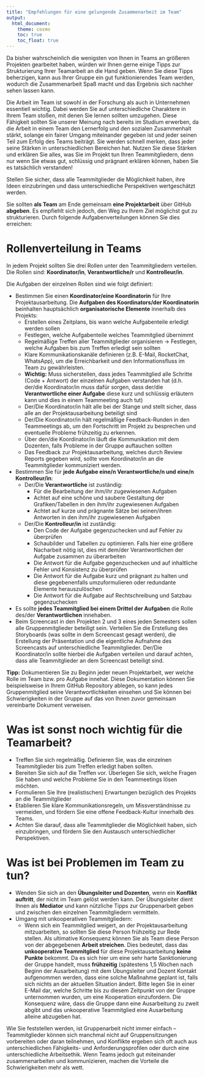 ```yaml
---
title: "Empfehlungen für eine gelungende Zusammenarbeit im Team"
output: 
  html_document:
    theme: cosmo
    toc: true
    toc_float: true
---
```


Da bisher wahrscheinlich die wenigsten von Ihnen in Teams an größeren Projekten gearbeitet haben, würden wir Ihnen gerne einige Tipps zur Strukturierung Ihrer Teamarbeit an die Hand geben. Wenn Sie diese Tipps beherzigen, kann aus Ihrer Gruppe ein gut funktionierendes Team werden, wodurch die Zusammenarbeit Spaß macht und das Ergebnis sich nachher sehen lassen kann.

Die Arbeit im Team ist sowohl in der Forschung als auch in Unternehmen essentiell wichtig. Dabei werden Sie auf unterschiedliche Charaktere in Ihrem Team stoßen, mit denen Sie lernen sollten umzugehen. Diese Fähigkeit sollten Sie unserer Meinung nach bereits im Studium erwerben, da die Arbeit in einem Team den Lernerfolg und den sozialen Zusammenhalt stärkt, solange ein fairer Umgang miteinander gegeben ist und jeder seinen Teil zum Erfolg des Teams beiträgt. Sie werden schnell merken, dass jeder seine Stärken in unterschiedlichen Bereichen hat. Nutzen Sie diese Stärken und erklären Sie alles, was Sie im Projekt tun Ihren Teammitgliedern, denn nur wenn Sie etwas gut, schlüssig und prägnant erklären können, haben Sie es tatsächlich verstanden!

Stellen Sie sicher, dass alle Teammitglieder die Möglichkeit haben, ihre Ideen einzubringen und dass unterschiedliche Perspektiven wertgeschätzt werden.

Sie sollten **als Team** am Ende gemeinsam **eine Projektarbeit** über GitHub **abgeben**. Es empfiehlt sich jedoch, den Weg zu Ihrem Ziel möglichst gut zu strukturieren. Durch folgende Aufgabenverteilungen können Sie dies erreichen:

# Rollenverteilung in Teams

In jedem Projekt sollten Sie drei Rollen unter den Teammitgliedern verteilen. 
Die Rollen sind: **Koordinator/in**, **Verantwortliche/r** und **Kontrolleur/in**. 

Die Aufgaben der einzelnen Rollen sind wie folgt definiert:

- Bestimmen Sie einen **Koordinator/eine Koordinatorin** für Ihre Projektausarbeitung. Die **Aufgaben des Koordinators/der Koordinatorin** beinhalten hauptsächlich **organisatorische Elemente** innerhalb des Projekts:
    - Erstellen eines Zeitplans, bis wann welche Aufgabenteile erledigt werden sollen
    - Festlegen, welche Aufgabenteile welches Teammitglied übernimmt
    - Regelmäßige Treffen aller Teammitglieder organisieren $\rightarrow$ Festlegen, welche Aufgaben bis zum Treffen erledigt sein sollten
    - Klare Kommunikationskanäle definieren (z.B. E-Mail, RocketChat, WhatsApp), um die Erreichbarkeit und den Informationsfluss im Team zu gewährleisten.
    - **Wichtig:** Muss sicherstellen, dass jedes Teammitglied alle Schritte (Code + Antwort) der einzelnen Aufgaben verstanden hat (d.h. der/die Koordinator/in muss dafür sorgen, dass der/die **Verantwortliche einer Aufgabe** diese kurz und schlüssig erläutern kann und dies in einem Teammeeting auch tut)
    - Der/Die Koordinator/in hält alle bei der Stange und stellt sicher, dass alle an der Projektausarbeitung beteiligt sind
    - Der/Die Koordinator/in hält regelmäßige Feedback-Runden in den Teammeetings ab, um den Fortschritt im Projekt zu besprechen und eventuelle Probleme frühzeitig zu erkennen.
    - Über den/die Koordinator/in läuft die Kommunikation mit dem Dozenten, falls Probleme in der Gruppe auftauchen sollten
    - Das Feedback zur Projektausarbeitung, welches durch Review Reports gegeben wird, sollte vom Koordinator/in an die Teammitglieder kommuniziert werden.

- Bestimmen Sie für **jede Aufgabe eine/n Verantwortliche/n und eine/n Kontrolleur/in**:
    - Der/Die **Verantwortliche** ist zuständig:
        - Für die Bearbeitung der ihm/ihr zugewiesenen Aufgaben
        - Achtet auf eine schöne und saubere Gestaltung der Grafiken/Tabellen in den ihm/ihr zugewiesenen Aufgaben
        - Achtet auf kurze und prägnante Sätze bei seinen/ihren Antworten in den ihm/ihr zugewiesenen Aufgaben
    - Der/Die **Kontrolleur/in** ist zuständig:
        - Den Code der Aufgabe gegenzuchecken und auf Fehler zu überprüfen
        - Schaubilder und Tabellen zu optimieren. Falls hier eine größere Nacharbeit nötig ist, dies mit dem/der Verantwortlichen der Aufgabe zusammen zu überarbeiten
        - Die Antwort für die Aufgabe gegenzuchecken und auf inhaltliche Fehler und Konsistenz zu überprüfen
        - Die Antwort für die Aufgabe kurz und prägnant zu halten und diese gegebenenfalls umzuformulieren oder redundante Elemente herauszulöschen
        - Die Antwort für die Aufgabe auf Rechtschreibung und Satzbau gegenzuchecken

- Es sollte **jedes Teammitglied bei einem Drittel der Aufgaben** die Rolle des/der **Verantwortlichen** innehaben.
- Beim Screencast in den Projekten 2 und 3 eines jeden Semesters sollen alle Gruppenmitglieder beteiligt sein. Verteilen Sie die Erstellung des Storyboards (was sollte in dem Screencast gesagt werden), die Erstellung der Präsentation und die eigentliche Aufnahme des Screencasts auf unterschiedliche Teammitglieder. Der/Die Koordinator/in sollte hierbei die Aufgaben verteilen und darauf achten, dass alle Teammitglieder an dem Screencast beteiligt sind.

**Tipp:** Dokumentieren Sie zu Beginn jeder neuen Projektarbeit, wer welche Rolle im Team bzw. pro Aufgabe innehat. Diese Dokumentation können Sie beispielsweise in Ihrem GitHub Repository ablegen, so kann jedes Gruppenmitglied seine Verantwortlichkeiten einsehen und Sie können bei Schwierigkeiten in der Gruppe auf das von Ihnen zuvor gemeinsam vereinbarte Dokument verweisen.

# Was ist sonst noch wichtig für die Teamarbeit?

- Treffen Sie sich regelmäßig. Definieren Sie, was die einzelnen Teammitglieder bis zum Treffen erledigt haben sollten.
- Bereiten Sie sich auf die Treffen vor. Überlegen Sie sich, welche Fragen Sie haben und welche Probleme Sie in den Teammeetings lösen möchten.
- Formulieren Sie Ihre (realistischen) Erwartungen bezüglich des Projekts an die Teammitglieder
- Etablieren Sie klare Kommunikationsregeln, um Missverständnisse zu vermeiden, und fördern Sie eine offene Feedback-Kultur innerhalb des Teams.
- Achten Sie darauf, dass alle Teammitglieder die Möglichkeit haben, sich einzubringen, und fördern Sie den Austausch unterschiedlicher Perspektiven.

# Was ist bei Problemen im Team zu tun?

- Wenden Sie sich an den **Übungsleiter und Dozenten**, wenn ein **Konflikt auftritt**, der nicht im Team gelöst werden kann. Der Übungsleiter dient Ihnen als **Mediator** und kann nützliche Tipps zur Gruppenarbeit geben und zwischen den einzelnen Teammitgliedern vermitteln.
- Umgang mit unkooperativen Teammitgliedern:
    - Wenn sich ein Teammitglied weigert, an der Projektausarbeitung mitzuarbeiten, so sollten Sie diese Person frühzeitig zur Rede stellen. Als ultimative Konsequenz können Sie als Team diese Person von der abgegebenen **Arbeit streichen**. Dies bedeutet, dass das **unkooperative Teammitglied** für diese Projektausarbeitung **keine Punkte** bekommt. Da es sich hier um eine sehr harte Sanktionierung der Gruppe handelt, muss **frühzeitig** (spätestens 1,5 Wochen nach Beginn der Ausarbeitung) mit dem Übungsleiter und Dozent Kontakt aufgenommen werden, dass eine solche Maßnahme geplant ist, falls sich nichts an der aktuellen Situation ändert. Bitte legen Sie in einer E-Mail dar, welche Schritte bis zu diesem Zeitpunkt von der Gruppe unternommen wurden, um eine Kooperation einzufordern. Die Konsequenz wäre, dass die Gruppe dann eine Ausarbeitung zu zweit abgibt und das unkooperative Teammitglied eine Ausarbeitung alleine abzugeben hat.

Wie Sie feststellen werden, ist Gruppenarbeit nicht immer einfach – Teammitglieder können sich manchmal nicht auf Gruppensitzungen vorbereiten oder daran teilnehmen, und Konflikte ergeben sich oft auch aus unterschiedlichen Fähigkeits- und Anforderungsprofilen oder durch eine unterschiedliche Arbeitsethik. Wenn Teams jedoch gut miteinander zusammenarbeiten und kommunizieren, machen die Vorteile die Schwierigkeiten mehr als wett.
